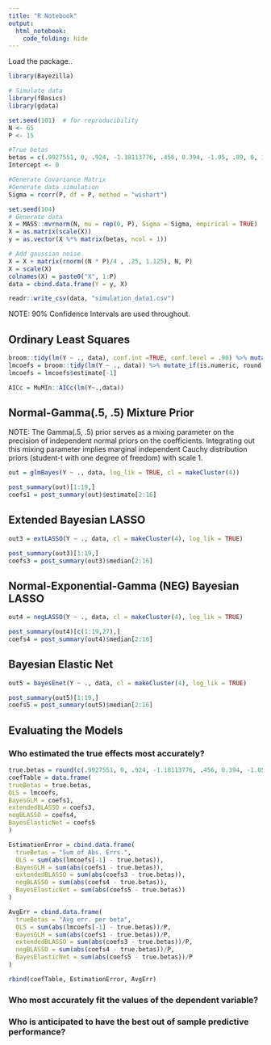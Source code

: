 ```yaml
---
title: "R Notebook"
output: 
  html_notebook: 
    code_folding: hide
---
```


Load the package..

```r
library(Bayezilla)
```

```r
# Simulate data
library(fBasics)
library(gdata)

set.seed(101)  # for reproducibility
N <- 65
P <- 15

#True betas
betas = c(.9927551, 0, .924, -1.18113776, .456, 0.394, -1.05, .89, 0, 1.04, 0, -0.47034, 1.01, -.73, 0) 
Intercept <- 0

#Generate Covariance Matrix
#Generate data simulation
Sigma = rcorr(P, df = P, method = "wishart")

set.seed(104)
# Generate data
X = MASS::mvrnorm(N, mu = rep(0, P), Sigma = Sigma, empirical = TRUE)
X = as.matrix(scale(X))
y = as.vector(X %*% matrix(betas, ncol = 1))

# Add gaussian noise
X = X + matrix(rnorm((N * P)/4 , .25, 1.125), N, P)
X = scale(X)
colnames(X) = paste0("X", 1:P)
data = cbind.data.frame(Y = y, X)
```

```r
readr::write_csv(data, "simulation_data1.csv")
```

NOTE: 90% Confidence Intervals are used throughout.

## Ordinary Least Squares

```r
broom::tidy(lm(Y ~ ., data), conf.int =TRUE, conf.level = .90) %>% mutate_if(is.numeric, round, 3)
lmcoefs = broom::tidy(lm(Y ~ ., data)) %>% mutate_if(is.numeric, round, 3)
lmcoefs = lmcoefs$estimate[-1]

AICc = MuMIn::AICc(lm(Y~.,data))
```

## Normal-Gamma(.5, .5) Mixture Prior 

NOTE: The Gamma(.5, .5) prior serves as a mixing parameter on the precision of independent normal priors on the coefficients. Integrating out this mixing parameter implies marginal  independent Cauchy distribution priors (student-t with one degree of freedom) with scale 1. 

```r
out = glmBayes(Y ~ ., data, log_lik = TRUE, cl = makeCluster(4))
```

```r
post_summary(out)[1:19,]
coefs1 = post_summary(out)$estimate[2:16]
```

## Extended Bayesian LASSO

```r
out3 = extLASSO(Y ~ ., data, cl = makeCluster(4), log_lik = TRUE)
```

```r
post_summary(out3)[1:19,]
coefs3 = post_summary(out3)$median[2:16]
```

## Normal-Exponential-Gamma (NEG) Bayesian LASSO

```r
out4 = negLASSO(Y ~ ., data, cl = makeCluster(4), log_lik = TRUE)
```

```r
post_summary(out4)[c(1:19,27),]
coefs4 = post_summary(out4)$median[2:16]
```

## Bayesian Elastic Net

```r
out5 = bayesEnet(Y ~ ., data, cl = makeCluster(4), log_lik = TRUE)
```

```r
post_summary(out5)[1:19,]
coefs5 = post_summary(out5)$median[2:16]
```


## Evaluating the Models

### Who estimated the true effects most accurately?

```r
true.betas = round(c(.9927551, 0, .924, -1.18113776, .456, 0.394, -1.05, .89, 0, 1.04, 0, -0.47034, 1.01, -.73, 0), 3)
coefTable = data.frame(
trueBetas = true.betas,
OLS = lmcoefs,
BayesGLM = coefs1,
extendedBLASSO = coefs3,
negBLASSO = coefs4,
BayesElasticNet = coefs5
)

EstimationError = cbind.data.frame(
  trueBetas = "Sum of Abs. Errs.",
  OLS = sum(abs(lmcoefs[-1] - true.betas)),
  BayesGLM = sum(abs(coefs1 - true.betas)),
  extendedBLASSO = sum(abs(coefs3 - true.betas)),
  negBLASSO = sum(abs(coefs4 - true.betas)),
  BayesElasticNet = sum(abs(coefs5 - true.betas))
)

AvgErr = cbind.data.frame(
  trueBetas = "Avg err. per beta",
  OLS = sum(abs(lmcoefs[-1] - true.betas))/P,
  BayesGLM = sum(abs(coefs1 - true.betas))/P,
  extendedBLASSO = sum(abs(coefs3 - true.betas))/P,
  negBLASSO = sum(abs(coefs4 - true.betas))/P,
  BayesElasticNet = sum(abs(coefs5 - true.betas))/P
)

rbind(coefTable, EstimationError, AvgErr)
```


### Who most accurately fit the values of the dependent variable?



### Who is anticipated to have the best out of sample predictive performance?


